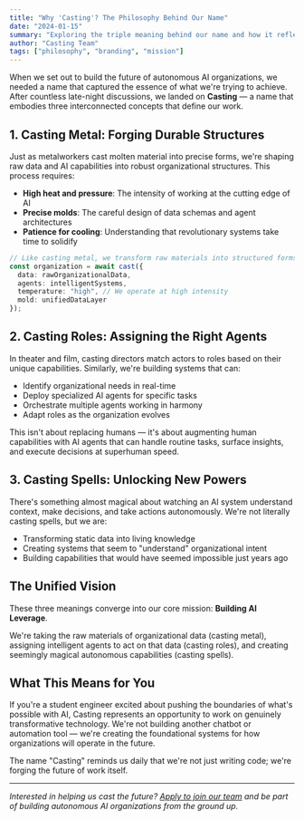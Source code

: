 ```yaml
---
title: "Why 'Casting'? The Philosophy Behind Our Name"
date: "2024-01-15"
summary: "Exploring the triple meaning behind our name and how it reflects our approach to building autonomous AI organizations."
author: "Casting Team"
tags: ["philosophy", "branding", "mission"]
---
```


When we set out to build the future of autonomous AI organizations, we needed a name that captured the essence of what we're trying to achieve. After countless late-night discussions, we landed on **Casting** — a name that embodies three interconnected concepts that define our work.

## 1. Casting Metal: Forging Durable Structures

Just as metalworkers cast molten material into precise forms, we're shaping raw data and AI capabilities into robust organizational structures. This process requires:

- **High heat and pressure**: The intensity of working at the cutting edge of AI
- **Precise molds**: The careful design of data schemas and agent architectures
- **Patience for cooling**: Understanding that revolutionary systems take time to solidify

```typescript
// Like casting metal, we transform raw materials into structured forms
const organization = await cast({
  data: rawOrganizationalData,
  agents: intelligentSystems,
  temperature: "high", // We operate at high intensity
  mold: unifiedDataLayer
});
```

## 2. Casting Roles: Assigning the Right Agents

In theater and film, casting directors match actors to roles based on their unique capabilities. Similarly, we're building systems that can:

- Identify organizational needs in real-time
- Deploy specialized AI agents for specific tasks
- Orchestrate multiple agents working in harmony
- Adapt roles as the organization evolves

This isn't about replacing humans — it's about augmenting human capabilities with AI agents that can handle routine tasks, surface insights, and execute decisions at superhuman speed.

## 3. Casting Spells: Unlocking New Powers

There's something almost magical about watching an AI system understand context, make decisions, and take actions autonomously. We're not literally casting spells, but we are:

- Transforming static data into living knowledge
- Creating systems that seem to "understand" organizational intent
- Building capabilities that would have seemed impossible just years ago

## The Unified Vision

These three meanings converge into our core mission: **Building AI Leverage**.

We're taking the raw materials of organizational data (casting metal), assigning intelligent agents to act on that data (casting roles), and creating seemingly magical autonomous capabilities (casting spells).

## What This Means for You

If you're a student engineer excited about pushing the boundaries of what's possible with AI, Casting represents an opportunity to work on genuinely transformative technology. We're not building another chatbot or automation tool — we're creating the foundational systems for how organizations will operate in the future.

The name "Casting" reminds us daily that we're not just writing code; we're forging the future of work itself.

---

*Interested in helping us cast the future? [Apply to join our team](/apply) and be part of building autonomous AI organizations from the ground up.*